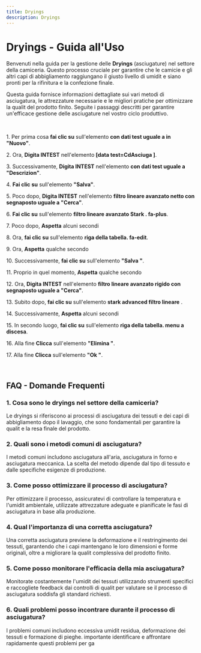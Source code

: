 ```yaml
---
title: Dryings
description: Dryings
---
```

# Dryings \- Guida all\'Uso

Benvenuti nella guida per la gestione delle **Dryings** \(asciugature\) nel settore della camiceria\. Questo processo  cruciale per garantire che le camicie e gli altri capi di abbigliamento raggiungano il giusto livello di umidit e siano pronti per la rifinitura e la confezione finale\.

Questa guida fornisce informazioni dettagliate sui vari metodi di asciugatura\, le attrezzature necessarie e le migliori pratiche per ottimizzare la qualit del prodotto finito\. Seguite i passaggi descritti per garantire un\'efficace gestione delle asciugature nel vostro ciclo produttivo\.

&nbsp;

1\. Per prima cosa **fai clic su** sull\'elemento **con dati test uguale a in \"Nuovo\"**\.

2\. Ora\, **Digita INTEST** nell\'elemento **\[data test\=CdAsciuga \]**\.

3\. Successivamente\, **Digita INTEST** nell\'elemento **con dati test uguale a \"Descrizion\"**\.

4\. **Fai clic su** sull\'elemento **\"Salva\"**\.

5\. Poco dopo\, **Digita INTEST** nell\'elemento **filtro lineare avanzato netto con segnaposto uguale a \"Cerca\"**\.

6\. **Fai clic su** sull\'elemento **filtro lineare avanzato Stark \. fa\-plus**\.

7\. Poco dopo\, **Aspetta** alcuni secondi

8\. Ora\, **fai clic su** sull\'elemento **riga della tabella\. fa\-edit**\.

9\. Ora\, **Aspetta** qualche secondo

10\. Successivamente\, **fai clic su** sull\'elemento **\"Salva \"**\.

11\. Proprio in quel momento\, **Aspetta** qualche secondo

12\. Ora\, **Digita INTEST** nell\'elemento **filtro lineare avanzato rigido con segnaposto uguale a \"Cerca\"**\.

13\. Subito dopo\, **fai clic su** sull\'elemento **stark advanced filtro lineare** \.

14\. Successivamente\, **Aspetta** alcuni secondi

15\. In secondo luogo\, **fai clic su** sull\'elemento **riga della tabella\. menu a discesa**\.

16\. Alla fine **Clicca** sull\'elemento **\"Elimina \"**\.

17\. Alla fine **Clicca** sull\'elemento **\"Ok \"**\.

&nbsp;

## FAQ \- Domande Frequenti

### 1\. **Cosa sono le dryings nel settore della camiceria\?**

Le dryings si riferiscono ai processi di asciugatura dei tessuti e dei capi di abbigliamento dopo il lavaggio\, che sono fondamentali per garantire la qualit e la resa finale del prodotto\.

### 2\. **Quali sono i metodi comuni di asciugatura\?**

I metodi comuni includono asciugatura all\'aria\, asciugatura in forno e asciugatura meccanica\. La scelta del metodo dipende dal tipo di tessuto e dalle specifiche esigenze di produzione\.

### 3\. **Come posso ottimizzare il processo di asciugatura\?**

Per ottimizzare il processo\, assicuratevi di controllare la temperatura e l\'umidit ambientale\, utilizzate attrezzature adeguate e pianificate le fasi di asciugatura in base alla produzione\.

### 4\. **Qual  l\'importanza di una corretta asciugatura\?**

Una corretta asciugatura previene la deformazione e il restringimento dei tessuti\, garantendo che i capi mantengano le loro dimensioni e forme originali\, oltre a migliorare la qualit complessiva del prodotto finito\.

### 5\. **Come posso monitorare l\'efficacia della mia asciugatura\?**

Monitorate costantemente l\'umidit dei tessuti utilizzando strumenti specifici e raccogliete feedback dai controlli di qualit per valutare se il processo di asciugatura soddisfa gli standard richiesti\.

### 6\. **Quali problemi posso incontrare durante il processo di asciugatura\?**

I problemi comuni includono eccessiva umidit residua\, deformazione dei tessuti e formazione di pieghe\.  importante identificare e affrontare rapidamente questi problemi per ga